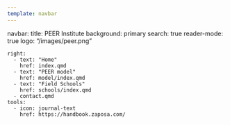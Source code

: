 ```yaml
---
template: navbar
---
```

navbar:
    title: PEER Institute
    background: primary
    search: true
    reader-mode: true
    logo: "/images/peer.png"

    right:
      - text: "Home"
        href: index.qmd
      - text: "PEER model"
        href: model/index.qmd
      - text: "Field Schools"
        href: schools/index.qmd
      - contact.qmd
    tools:
      - icon: journal-text
        href: https://handbook.zaposa.com/
         